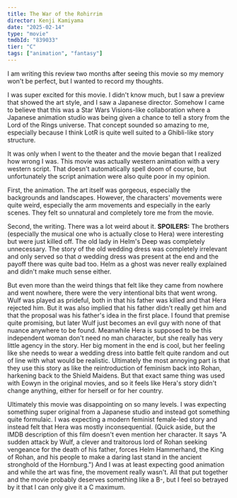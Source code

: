 ```yaml
---
title: The War of the Rohirrim
director: Kenji Kamiyama
date: "2025-02-14"
type: "movie"
tmdbId: "839033"
tier: "C"
tags: ["animation", "fantasy"]
---
```


I am writing this review two months after seeing this movie so my memory won't be perfect, but I wanted to record my thoughts.

I was super excited for this movie. I didn't know much, but I saw a preview that showed the art style, and I saw a Japanese director. Somehow I came to believe that this was a Star Wars Visions-like collaboration where a Japanese animation studio was being given a chance to tell a story from the Lord of the Rings universe. That concept sounded so amazing to me, especially because I think LotR is quite well suited to a Ghibli-like story structure.

It was only when I went to the theater and the movie began that I realized how wrong I was. This movie was actually western animation with a very western script. That doesn't automatically spell doom of course, but unfortunately the script animation were also quite poor in my opinion.

First, the animation. The art itself was gorgeous, especially the backgrounds and landscapes. However, the characters' movements were quite weird, especially the arm movements and especially in the early scenes. They felt so unnatural and completely tore me from the movie.

Second, the writing. There was a lot weird about it. **SPOILERS:** The brothers (especially the musical one who is actually close to Hera) were interesting but were just killed off. The old lady in Helm's Deep was completely unnecessary. The story of the old wedding dress was completely irrelevant and only served so that _a_ wedding dress was present at the end and the payoff there was quite bad too. Helm as a ghost was never really explained and didn't make much sense either.

But even more than the weird things that felt like they came from nowhere and went nowhere, there were the very intentional bits that went wrong. Wulf was played as prideful, both in that his father was killed and that Hera rejected him. But it was also implied that his father didn't really get him and that the proposal was his father's idea in the first place. I found that premise quite promising, but later Wulf just becomes an evil guy with none of that nuance anywhere to be found. Meanwhile Hera is supposed to be this independent woman don't need no man character, but she really has very little agency in the story. Her big moment in the end is cool, but her feeling like she needs to wear a wedding dress into battle felt quite random and out of line with what would be realistic. Ultimately the most annoying part is that they use this story as like the reintroduction of feminism back into Rohan, harkening back to the Shield Maidens. But that exact same thing was used with Eowyn in the original movies, and so it feels like Hera's story didn't change anything, either for herself or for her country.

Ultimately this movie was disappointing on so many levels. I was expecting something super original from a Japanese studio and instead got something quite formulaic. I was expecting a modern feminist female-led story and instead felt that Hera was mostly inconsequential. (Quick aside, but the IMDB description of this film doesn't even mention her character. It says "A sudden attack by Wulf, a clever and traitorous lord of Rohan seeking vengeance for the death of his father, forces Helm Hammerhand, the King of Rohan, and his people to make a daring last stand in the ancient stronghold of the Hornburg.") And I was at least expecting good animation and while the art was fine, the movement really wasn't. All that put together and the movie probably deserves something like a B-, but I feel so betrayed by it that I can only give it a C maximum.